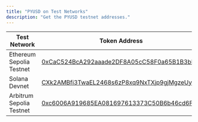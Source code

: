 ```yaml
---
title: "PYUSD on Test Networks"
description: "Get the PYUSD testnet addresses."
---
```



<TestnetCaution />

| Test Network             | Token Address                                                                                                                        |
| ------------------------ | ------------------------------------------------------------------------------------------------------------------------------------ |
| Ethereum Sepolia Testnet | [0xCaC524BcA292aaade2DF8A05cC58F0a65B1B3bB9](https://sepolia.etherscan.io/token/0xcac524bca292aaade2df8a05cc58f0a65b1b3bb9)          |
| Solana Devnet            | [CXk2AMBfi3TwaEL2468s6zP8xq9NxTXjp9gjMgzeUynM](https://solscan.io/token/CXk2AMBfi3TwaEL2468s6zP8xq9NxTXjp9gjMgzeUynM?cluster=devnet) |
| Arbitrum Sepolia Testnet | [0xc6006A919685EA081697613373C50B6b46cd6F11](https://sepolia.arbiscan.io/token/0xc6006A919685EA081697613373C50B6b46cd6F11)           |